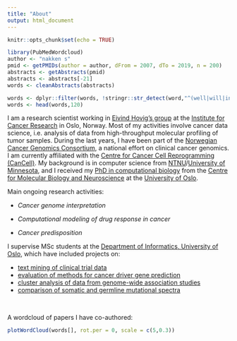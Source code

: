 ```yaml
---
title: "About"
output: html_document
---
```


```r
knitr::opts_chunk$set(echo = TRUE)

library(PubMedWordcloud)
author <- "nakken s"
pmid <- getPMIDs(author = author, dFrom = 2007, dTo = 2019, n = 200)
abstracts <- getAbstracts(pmid)
abstracts <- abstracts[-21]
words <- cleanAbstracts(abstracts)

words <- dplyr::filter(words, !stringr::str_detect(word,"^(well|will|interpret|data|using|detect|target|function|large|also|show|recent|different|low|likely|information|number|peer|iih|last|indicate|tested|context|series|studies|observ|across|novel|potential|character|negative|acessi|related|estimate|sample|provide|explain|without|interval|region|point|analys|analyz|present|findings|includ|subseq|respectiv|selecte|unknown|cases|impact|method|use|sites|used|result|avail|first|one|study|multiple|however|predict|despite|identifi|associa|within|found|perform|comprehens|develop|review|affect|provide|high|related|potential|thus|new|particular|controls|compare|years|age|may|set|accessi|addition)"))
words <- head(words,120)

```

<p>I am a research scientist working in [Eivind Hovig's group](http://radium.no/hovig) at the [Institute for Cancer Research](http://radium.no) in Oslo, Norway. Most of my activities involve cancer data science, i.e. analysis of data from high-throughput molecular profiling of tumor samples. During the last years, I have been part of the [Norwegian Cancer Genomics Consortium](http://cancergenomics.no), a national effort on clinical cancer genomics. I am currently affiliated with the [Centre for Cancer Cell Reprogramming (CanCell)](http://www.med.uio.no/cancell/english/). My background is in computer science from [NTNU](http://www.ntnu.no)/[University of Minnesota](http://www.umn.edu), and I received my [PhD in computational biology](/thesis/PhD_Thesis_SigveNakken.pdf) from the [Centre for Molecular Biology and Neuroscience](http://www.cmbn.no) at the [University of Oslo](http://www.uio.no).</p>

<p>Main ongoing research activities:

   * _Cancer genome interpretation_

   * _Computational modeling of drug response in cancer_

   * _Cancer predisposition_


I supervise MSc students at the [Department of Informatics, University of Oslo](https://www.mn.uio.no/ifi/), which have included projects on: 

* [text mining of clinical trial data](https://www.duo.uio.no/handle/10852/38306)
* [evaluation of methods for cancer driver gene prediction](https://www.duo.uio.no/handle/10852/41622)
* [cluster analysis of data from genome-wide association studies](https://www.duo.uio.no/handle/10852/53017)
* [comparison of somatic and germline mutational spectra](https://www.duo.uio.no/handle/10852/57756)

<br>
<p>
A wordcloud of papers I have co-authored:
</p>
```r
plotWordCloud(words[], rot.per = 0, scale = c(5,0.3))
```
